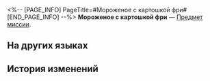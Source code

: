 <%-- [PAGE_INFO]
PageTitle=#Мороженое с картошкой фри#
[END_PAGE_INFO] --%>
{{Предмет Инфобокс
|id          = 150043
|Изображение = Предмет Мороженое с картошкой фри.png
|Тип         = Предмет миссии
|Инвентарь   = Миссии
|Редкость    = 3
|Эффект      = 
|Описание    = Строго говоря, мороженое с картошкой фри - это не просто еда, а уникальный кулинарный опыт, который можно получить только в Мире грёз. В этом мире картофель фри никогда не размякнет из-за охлаждения, а мороженое никогда не растает из-за нагревания. Здесь холод и жара достигают полной гармонии.
}}
{{Описание|''«Наконец-то никакого несварения желудка!»''}}
'''Мороженое с картошкой фри''' — [[Предмет миссии]].

==На других языках==
{{На других языках
|en   = Potato Fries Sundae
|zhs  = 薯条圣代
|zht  = 薯條聖代
|ja   = フライドポテトサンデー
|ko   = 감자튀김 선디
|es   = Helado de papas fritas
|fr   = Sundae-frite
|ru   = Мороженое с картошкой фри
|th   = Potato Fries Sundae
|vi   = Kem Khoai Tây Chiên
|de   = Pommes-Eis
|id   = Potato Fries Sundae
|pt   = Sundae de Batata Frita
}}

==История изменений==
{{История изменений|3.5}}
